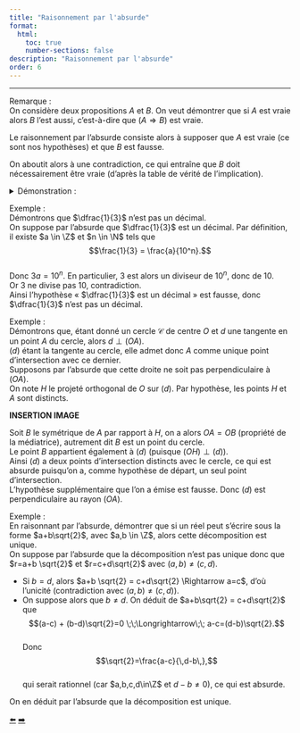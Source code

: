 ```yaml
---
title: "Raisonnement par l'absurde"
format:
  html:
    toc: true
    number-sections: false
description: "Raisonnement par l'absurde"
order: 6
---
```



----

::: {.bloc .rem}
<span class="bloc-titre">Remarque : </span><br>
On considère deux propositions $A$ et $B$. On veut démontrer que si $A$ est vraie alors $B$ l’est aussi, c’est-à-dire que $(A \Longrightarrow B)$ est vraie.<br>

Le raisonnement par l’absurde consiste alors à supposer que $A$ est vraie (ce sont nos hypothèses) et que $B$ est fausse.  

On aboutit alors à une contradiction, ce qui entraîne que $B$ doit nécessairement être vraie (d’après la table de vérité de l’implication).
:::

<details class="bloc demo"><summary>Démonstration : </summary>
En effet, si « $A$ et non $B$ » est une proposition fausse, alors « non $A$ ou $B$ » est vraie, et donc $A \Longrightarrow B$ est vraie.
</details>


::: {.bloc .ex}
<span class="bloc-titre">Exemple : </span><br>
Démontrons que $\dfrac{1}{3}$ n’est pas un décimal.<br>
On suppose par l’absurde que $\dfrac{1}{3}$ est un décimal. Par définition, il existe $a \in \Z$ et $n \in \N$ tels que  
$$\frac{1}{3} = \frac{a}{10^n}.$$  
Donc $3a = 10^n$. En particulier, $3$ est alors un diviseur de $10^n$, donc de $10$.<br>
Or $3$ ne divise pas $10$, contradiction.<br>
Ainsi l’hypothèse « $\dfrac{1}{3}$ est un décimal » est fausse, donc $\dfrac{1}{3}$ n’est pas un décimal.
:::


::: {.bloc .ex}
<span class="bloc-titre">Exemple : </span><br>
Démontrons que, étant donné un cercle $\mathscr{C}$ de centre $O$ et $d$ une tangente en un point $A$ du cercle, alors $d \perp (OA)$.<br>
$(d)$ étant la tangente au cercle, elle admet donc $A$ comme unique point d’intersection avec ce dernier.  
Supposons par l’absurde que cette droite ne soit pas perpendiculaire à $(OA)$.<br>
On note $H$ le projeté orthogonal de $O$ sur $(d)$. Par hypothèse, les points $H$ et $A$ sont distincts.

**INSERTION IMAGE**

Soit $B$ le symétrique de $A$ par rapport à $H$, on a alors $OA = OB$ (propriété de la médiatrice), autrement dit $B$ est un point du cercle.  
Le point $B$ appartient également à $(d)$ (puisque $(OH) \perp (d)$).  
Ainsi $(d)$ a deux points d’intersection distincts avec le cercle, ce qui est absurde puisqu’on a, comme hypothèse de départ, un seul point d’intersection.<br>
L’hypothèse supplémentaire que l’on a émise est fausse. Donc $(d)$ est perpendiculaire au rayon $(OA)$.
:::


::: {.bloc .ex}
<span class="bloc-titre">Exemple : </span><br>
En raisonnant par l’absurde, démontrer que si un réel peut s’écrire sous la forme $a+b\sqrt{2}$, avec $a,b \in \Z$, alors cette décomposition est unique.<br>
On suppose par l’absurde que la décomposition n’est pas unique donc que $r=a+b \sqrt{2}$ et $r=c+d\sqrt{2}$ avec $(a,b)\ne(c,d)$.<br>

- Si $b=d$, alors $a+b \sqrt{2} = c+d\sqrt{2} \Rightarrow a=c$, d’où l’unicité (contradiction avec $(a,b)\ne(c,d)$).  
- On suppose alors que $b\neq d$. On déduit de $a+b\sqrt{2} = c+d\sqrt{2}$ que  
$$(a-c) + (b-d)\sqrt{2}=0 \;\;\Longrightarrow\;\; a-c=(d-b)\sqrt{2}.$$  
Donc  
$$\sqrt{2}=\frac{a-c}{\,d-b\,},$$  
qui serait rationnel (car $a,b,c,d\in\Z$ et $d-b \neq 0$), ce qui est absurde.  

On en déduit par l’absurde que la décomposition est unique.
:::




<div class="nav-pages">
  <a class="prev" href="disjonctions.html">⬅️</a>
  <a class="next" href="AnalyseSynthese.html">➡️</a>
</div>

